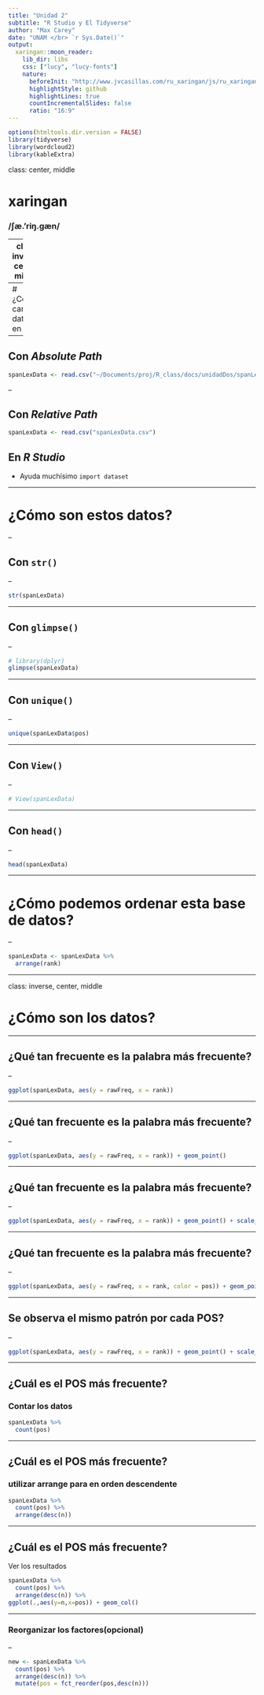 ```yaml
---
title: "Unidad 2"
subtitle: "R Studio y El Tidyverse"
author: "Max Carey"
date: "UNAM </br> `r Sys.Date()`"
output:
  xaringan::moon_reader:
    lib_dir: libs
    css: ["lucy", "lucy-fonts"]
    nature:
      beforeInit: "http://www.jvcasillas.com/ru_xaringan/js/ru_xaringan.js"
      highlightStyle: github
      highlightLines: true
      countIncrementalSlides: false
      ratio: "16:9"
---
```


```r
options(htmltools.dir.version = FALSE)
library(tidyverse)
library(wordcloud2)
library(kableExtra)
```

class: center, middle

# xaringan

### /ʃæ.'riŋ.ɡæn/

---
class: inverse, center, middle

# ¿Cómo cargar datos en R Studio?

---
# ¿Cómo cargar datos en R?

--

## Con *Absolute Path*
```r
spanLexData <- read.csv("~/Documents/proj/R_class/docs/unidadDos/spanLexData.csv")
```

--

## Con *Relative Path*
```r
spanLexData <- read.csv("spanLexData.csv")
```

## En *R Studio*
- Ayuda muchísimo `import dataset`

---

# ¿Cómo son estos datos?

--

## Con `str()`

--

```r
str(spanLexData)
```

---

## Con `glimpse()`

--

```r
# library(dplyr)
glimpse(spanLexData)
```

---

## Con `unique()`

--

```r
unique(spanLexData$pos)
```

---

## Con `View()`

--

```r
# View(spanLexData)
```

---

## Con `head()`

--

```r
head(spanLexData)
```

---

# ¿Cómo podemos ordenar esta base de datos?

--

```r
spanLexData <- spanLexData %>%
  arrange(rank)
```

---

class: inverse, center, middle

# ¿Cómo son los datos?

---

## ¿Qué tan frecuente es la palabra más frecuente?

--

```r
ggplot(spanLexData, aes(y = rawFreq, x = rank))
```

---

## ¿Qué tan frecuente es la palabra más frecuente?

--

```r
ggplot(spanLexData, aes(y = rawFreq, x = rank)) + geom_point()
```

---

## ¿Qué tan frecuente es la palabra más frecuente?

--

```r
ggplot(spanLexData, aes(y = rawFreq, x = rank)) + geom_point() + scale_y_log10()
```

---

## ¿Qué tan frecuente es la palabra más frecuente?

--

```r
ggplot(spanLexData, aes(y = rawFreq, x = rank, color = pos)) + geom_point() + scale_y_log10()
```

---

## Se observa el mismo patrón por cada POS?

--

```r
ggplot(spanLexData, aes(y = rawFreq, x = rank)) + geom_point() + scale_y_log10() + facet_wrap(~pos)
```

---

## ¿Cuál es el POS más frecuente?

### Contar los datos
```r
spanLexData %>%
  count(pos)
```

---

## ¿Cuál es el POS más frecuente?

### utilizar arrange para en orden descendente

```r
spanLexData %>%
  count(pos) %>%
  arrange(desc(n))
```


---

## ¿Cuál es el POS más frecuente?

Ver los resultados

```r
spanLexData %>%
  count(pos) %>%
  arrange(desc(n)) %>%
ggplot(.,aes(y=n,x=pos)) + geom_col()
```



---

### Reorganizar los factores(opcional)

--

```r
new <- spanLexData %>%
  count(pos) %>%
  arrange(desc(n)) %>%
  mutate(pos = fct_reorder(pos,desc(n)))
```


